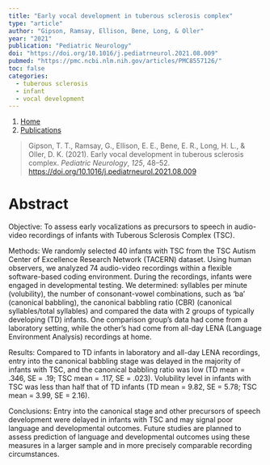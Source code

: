 ```yaml
---
title: "Early vocal development in tuberous sclerosis complex"
type: "article"
author: "Gipson, Ramsay, Ellison, Bene, Long, & Oller"
year: "2021"
publication: "Pediatric Neurology"
doi: "https://doi.org/10.1016/j.pediatrneurol.2021.08.009"
pubmed: "https://pmc.ncbi.nlm.nih.gov/articles/PMC8557126/"
toc: false
categories:
  - tuberous sclerosis
  - infant 
  - vocal development
---
```


```{=html}
<nav aria-label="breadcrumb">
  <ol class="breadcrumb">
    <li class="breadcrumb-item"><a href="../../index.html">Home</a></li>
    <li class="breadcrumb-item"><a href="../../publications.html">Publications</a></li>
  </ol>
</nav>
```


> Gipson, T. T., Ramsay, G., Ellison, E. E., Bene, E. R., Long, H. L., & Oller, D. K. (2021). Early vocal development in tuberous sclerosis complex. *Pediatric Neurology*, *125*, 48--52. <https://doi.org/10.1016/j.pediatrneurol.2021.08.009>

# Abstract

Objective: To assess early vocalizations as precursors to speech in audio-video recordings of infants with Tuberous Sclerosis Complex (TSC).

Methods: We randomly selected 40 infants with TSC from the TSC Autism Center of Excellence Research Network (TACERN) dataset. Using human observers, we analyzed 74 audio-video recordings within a flexible software-based coding environment. During the recordings, infants were engaged in developmental testing. We determined: syllables per minute (volubility), the number of consonant-vowel combinations, such as 'ba' (canonical babbling), the canonical babbling ratio (CBR) (canonical syllables/total syllables) and compared the data with 2 groups of typically developing (TD) infants. One comparison group's data had come from a laboratory setting, while the other's had come from all-day LENA (Language Environment Analysis) recordings at home.

Results: Compared to TD infants in laboratory and all-day LENA recordings, entry into the canonical babbling stage was delayed in the majority of infants with TSC, and the canonical babbling ratio was low (TD mean = .346, SE = .19; TSC mean = .117, SE = .023). Volubility level in infants with TSC was less than half that of TD infants (TD mean = 9.82, SE = 5.78; TSC mean = 3.99, SE = 2.16).

Conclusions: Entry into the canonical stage and other precursors of speech development were delayed in infants with TSC and may signal poor language and developmental outcomes. Future studies are planned to assess prediction of language and developmental outcomes using these measures in a larger sample and in more precisely comparable recording circumstances.
